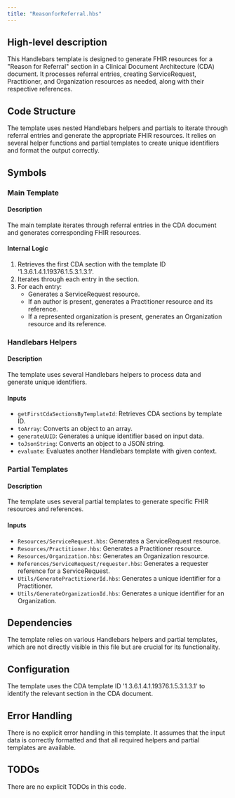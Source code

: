 ```yaml
---
title: "ReasonforReferral.hbs"
---
```


## High-level description
This Handlebars template is designed to generate FHIR resources for a "Reason for Referral" section in a Clinical Document Architecture (CDA) document. It processes referral entries, creating ServiceRequest, Practitioner, and Organization resources as needed, along with their respective references.

## Code Structure
The template uses nested Handlebars helpers and partials to iterate through referral entries and generate the appropriate FHIR resources. It relies on several helper functions and partial templates to create unique identifiers and format the output correctly.

## Symbols

### Main Template
#### Description
The main template iterates through referral entries in the CDA document and generates corresponding FHIR resources.

#### Internal Logic
1. Retrieves the first CDA section with the template ID '1.3.6.1.4.1.19376.1.5.3.1.3.1'.
2. Iterates through each entry in the section.
3. For each entry:
   - Generates a ServiceRequest resource.
   - If an author is present, generates a Practitioner resource and its reference.
   - If a represented organization is present, generates an Organization resource and its reference.

### Handlebars Helpers
#### Description
The template uses several Handlebars helpers to process data and generate unique identifiers.

#### Inputs
- `getFirstCdaSectionsByTemplateId`: Retrieves CDA sections by template ID.
- `toArray`: Converts an object to an array.
- `generateUUID`: Generates a unique identifier based on input data.
- `toJsonString`: Converts an object to a JSON string.
- `evaluate`: Evaluates another Handlebars template with given context.

### Partial Templates
#### Description
The template uses several partial templates to generate specific FHIR resources and references.

#### Inputs
- `Resources/ServiceRequest.hbs`: Generates a ServiceRequest resource.
- `Resources/Practitioner.hbs`: Generates a Practitioner resource.
- `Resources/Organization.hbs`: Generates an Organization resource.
- `References/ServiceRequest/requester.hbs`: Generates a requester reference for a ServiceRequest.
- `Utils/GeneratePractitionerId.hbs`: Generates a unique identifier for a Practitioner.
- `Utils/GenerateOrganizationId.hbs`: Generates a unique identifier for an Organization.

## Dependencies
The template relies on various Handlebars helpers and partial templates, which are not directly visible in this file but are crucial for its functionality.

## Configuration
The template uses the CDA template ID '1.3.6.1.4.1.19376.1.5.3.1.3.1' to identify the relevant section in the CDA document.

## Error Handling
There is no explicit error handling in this template. It assumes that the input data is correctly formatted and that all required helpers and partial templates are available.

## TODOs
There are no explicit TODOs in this code.